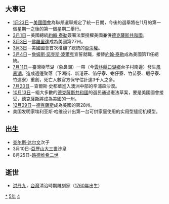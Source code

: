 {{yearTOC|1845|清'''[[道光|道光]]二十五年'''；越南'''[[绍治|绍治]]五年'''；日本'''[[弘化|弘化]]二年'''}}
== 大事记 ==
* [[1月23日|1月23日]]－[[美國國會|美國國會]]為聯邦選舉規定了統一日期，今後的選舉將在11月的第一個星期一之後的第一個星期二舉行。
* [[3月1日|3月1日]]－美國總統[[约翰·泰勒|約翰·泰勒]]簽署法案授權美國兼併[[得克萨斯共和国|德克薩斯共和國]]。
* [[3月3日|3月3日]]－[[佛罗里达州|佛羅里達]]成為美國第27州。
* [[3月3日|3月3日]]－美國國會首次推翻了總統的[[否决权|否決權]]。
* [[3月4日|3月4日]]－[[詹姆斯·诺克斯·波尔克|詹姆斯·諾克斯·波爾克]]宣誓就職，接替[[约翰·泰勒|約翰·泰勒]]成為美國第11任總統。
* [[7月11日|7月11日]]－臺灣樹苓湖（象鼻湖）一帶（今[[雲林縣|雲林縣]][[口湖鄉|口湖鄉]]台子村南邊）發生[[風暴潮|風暴潮]]，造成週邊聚落（下湖街、新港莊、箔仔寮、蚶仔寮、竹苗寮、蝦仔寮、竹達寮）重創，死亡人數官方保守估計達3千人之多。
* [[7月20日|7月20日]]－查爾斯·史都華進入澳洲中部的辛浦森沙漠。
* [[10月13日|10月13日]]－絕大多數的[[得克萨斯共和国|德克薩斯共和國]]的選民通過憲法草案，要是美國國會接受，[[德克萨斯州|德克薩斯]]將成為美國的一州。
* [[12月29日|12月29日]]－[[德克萨斯州|德克薩斯]]成為美國的第28州。
* 美国发明家埃利亚斯·哈维设计出第一台可供家庭使用的实用型缝纫机模型。

== 出生 ==
*[[查尔斯·达尔文|查尔斯·达尔文]]次子
*3月10日-[[亚历山大三世_(俄国)|亞歷山大三世]]沙皇
*8月25日-[[路德维希二世|路德维希二世]]

== 逝世 ==
{{Wikisource year mention}}
* [[洪丹九|洪丹九]]，[[台灣|台灣]]清治時期雕刻家（[[1760年|1760年]]出生）

[[Category:1845年|*]]
[[Category:1840年代|5年]]
[[Category:19世纪各年|4]]